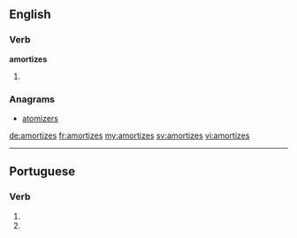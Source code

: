 ==English==

===Verb===
'''amortizes'''

# {{third-person singular of|amortize}}

===Anagrams===
* [[atomizers]]

[[de:amortizes]]
[[fr:amortizes]]
[[my:amortizes]]
[[sv:amortizes]]
[[vi:amortizes]]

----
==Portuguese==

===Verb===
{{head|pt|verb form}}
# {{conjugation of|amortizar||2|s|present|subjunctive|lang=pt}}
# {{conjugation of|amortizar||2|s|negative|imperative|lang=pt}}
{{rfc-auto}}